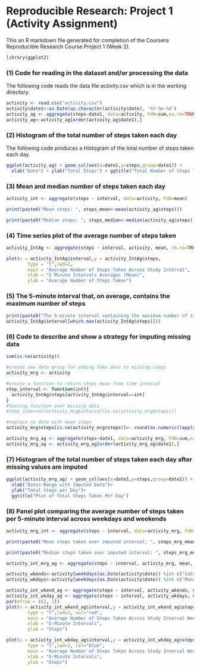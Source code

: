 Reproducible Research: Project 1 (Activity Assignment)
====================

This an R markdown file generated for completion of the Coursera Reproducible Research Course Project 1 (Week 2). 

```r
library(ggplot2)
```


### (1) Code for reading in the dataset and/or processing the data
The following code reads the data file *activity.csv* which is in the working directory.

```r
activity <- read.csv("activity.csv")
activity$date1<-as.Date(as.character(activity$date), '%Y-%m-%d')
activity_ag <- aggregate(steps~date1, data=activity, FUN=sum,na.rm=TRUE)
activity_ag<-activity_ag[order(activity_ag$date1),]
```

### (2) Histogram of the total number of steps taken each day
The following code produces a Histogram of the total number of steps taken each day.

```r
ggplot(activity_ag) + geom_col(aes(x=date1,y=steps,group=date1)) +
  xlab("Date") + ylab("Total Steps") + ggtitle("Total Number of Steps Taken Each Day")
```

### (3) Mean and median number of steps taken each day

```r
activity_int <- aggregate(steps ~ interval, data=activity, FUN=mean)

print(paste0("Mean steps: ", steps_mean<-mean(activity_ag$steps)))
```

```r
print(paste0("Median steps: ", steps_median<-median(activity_ag$steps)))
```

### (4) Time series plot of the average number of steps taken

```r
activity_IntAg <- aggregate(steps ~ interval, activity, mean, rm.na=TRUE)

plot(x = activity_IntAg$interval,y = activity_IntAg$steps,
        type = "l",lwd=2,
        main = "Average Number of Steps Taken Across Study Interval",
        xlab = "5 Minute Intervals Averages (Mean)",
        ylab = "Average Number of Steps Taken")
```

### (5) The 5-minute interval that, on average, contains the maximum number of steps

```r
print(paste0("The 5-minute interval containing the maximum number of steps: ",
activity_IntAg$interval[which.max(activity_IntAg$steps)]))
```

### (6) Code to describe and show a strategy for imputing missing data
```r
sum(is.na(activity))
```

```r
#create new data group for adding fake data to missing steps
activity_mrg <- activity

#create a function to return steps mean from time interval
step_interval <- function(int){
  activity_IntAg$steps[activity_IntAg$interval==int]
}
#testing function over missing data
#step_interval(activity_mrg$interval[is.na(activity_mrg$steps)])

#replace na data with mean steps
activity_mrg$steps[is.na(activity_mrg$steps)]<- round(as.numeric(lapply(activity_mrg$interval[is.na(activity_mrg$steps)],step_interval), digits = 0))

activity_mrg_ag <- aggregate(steps~date1, data=activity_mrg, FUN=sum,na.rm=TRUE)
activity_mrg_ag <- activity_mrg_ag[order(activity_mrg_ag$date1),]
```
### (7) Histogram of the total number of steps taken each day after missing values are imputed

```r
ggplot(activity_mrg_ag) + geom_col(aes(x=date1,y=steps,group=date1)) +
  xlab("Dates Range with Imputed Data")+
  ylab("Total Steps per Day")+
  ggtitle("Plot of Total Steps Taken Per Day")
```

### (8) Panel plot comparing the average number of steps taken per 5-minute interval across weekdays and weekends

```r
activity_mrg_int <- aggregate(steps ~ interval, data=activity_mrg, FUN=mean)

print(paste0("Mean steps taken over imputed interval: ", steps_mrg_mean<-mean(activity_mrg_ag$steps)))
```

```r
print(paste0("Median steps taken over imputed interval: ", steps_mrg_median<-median(activity_mrg_ag$steps)))
```

```r
activity_int_mrg_ag <- aggregate(steps ~ interval, activity_mrg, mean, rm.na=T)

activity_wkends<-activity[weekdays(as.Date(activity$date)) %in% c("Saturday", "Sunday"),]
activity_wkdays<-activity[weekdays(as.Date(activity$date)) %in% c("Monday","Tuesday","Wednesday","Thursday","Friday"),]

activity_int_wkend_ag <- aggregate(steps ~ interval, activity_wkends, mean, rm.na=T)
activity_int_wkday_ag <- aggregate(steps ~ interval, activity_wkdays, mean, rm.na=T)
par(mfrow = c(2, 1))
plot(x = activity_int_wkend_ag$interval,y = activity_int_wkend_ag$steps,
        type = "l",lwd=2, col="red",
        main = "Average Number of Steps Taken Across Study Interval Weekends",
        xlab = "5-Minute Intervals",
        ylab = "Steps")

plot(x = activity_int_wkday_ag$interval,y = activity_int_wkday_ag$steps,
        type = "l",lwd=2, col="blue",
        main = "Average Number of Steps Taken Across Study Interval Weekdays",
        xlab = "5-Minute Intervals",
        ylab = "Steps")
```